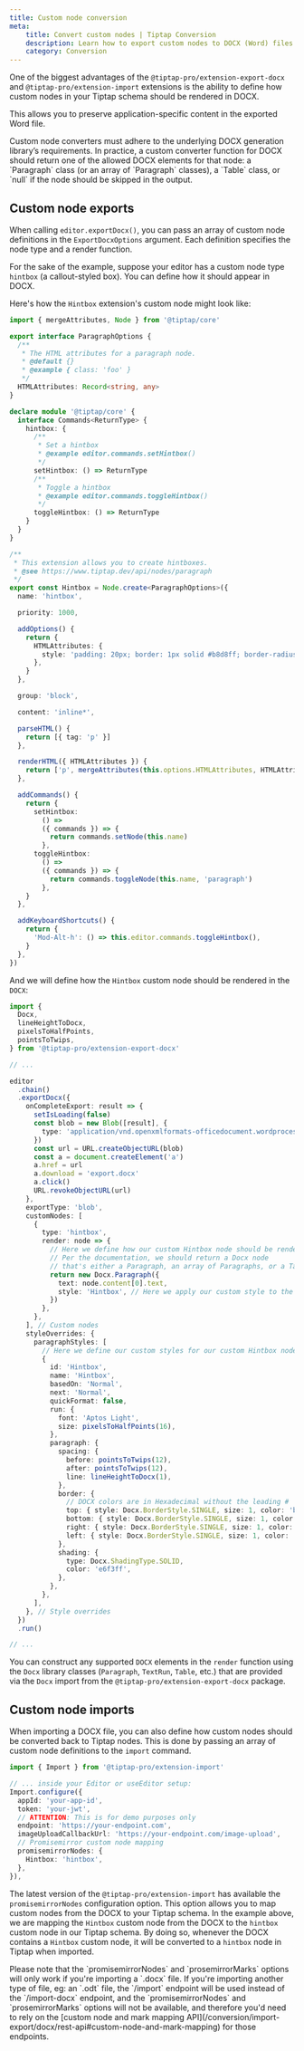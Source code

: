 ```yaml
---
title: Custom node conversion
meta:
    title: Convert custom nodes | Tiptap Conversion
    description: Learn how to export custom nodes to DOCX (Word) files using the Export extension.
    category: Conversion
---
```



One of the biggest advantages of the `@tiptap-pro/extension-export-docx` and `@tiptap-pro/extension-import` extensions is the ability to define how custom nodes in your Tiptap schema should be rendered in DOCX.

This allows you to preserve application-specific content in the exported Word file.

<Callout title="Custom node conventions" variant="warning">
  Custom node converters must adhere to the underlying DOCX generation library’s requirements. In practice, a custom converter function for DOCX should return one of the allowed DOCX elements for that node: a `Paragraph` class (or an array of `Paragraph` classes), a `Table` class, or `null` if the node should be skipped in the output.
</Callout>

## Custom node exports

<CodeDemo isPro path="/Extensions/ExportDocxCustomNode" />

When calling `editor.exportDocx()`, you can pass an array of custom node definitions in the `ExportDocxOptions` argument. Each definition specifies the node type and a render function.

For the sake of the example, suppose your editor has a custom node type `hintbox` (a callout-styled box). You can define how it should appear in DOCX.

Here's how the `Hintbox` extension's custom node might look like:

```ts
import { mergeAttributes, Node } from '@tiptap/core'

export interface ParagraphOptions {
  /**
   * The HTML attributes for a paragraph node.
   * @default {}
   * @example { class: 'foo' }
   */
  HTMLAttributes: Record<string, any>
}

declare module '@tiptap/core' {
  interface Commands<ReturnType> {
    hintbox: {
      /**
       * Set a hintbox
       * @example editor.commands.setHintbox()
       */
      setHintbox: () => ReturnType
      /**
       * Toggle a hintbox
       * @example editor.commands.toggleHintbox()
       */
      toggleHintbox: () => ReturnType
    }
  }
}

/**
 * This extension allows you to create hintboxes.
 * @see https://www.tiptap.dev/api/nodes/paragraph
 */
export const Hintbox = Node.create<ParagraphOptions>({
  name: 'hintbox',

  priority: 1000,

  addOptions() {
    return {
      HTMLAttributes: {
        style: 'padding: 20px; border: 1px solid #b8d8ff; border-radius: 5px; background-color: #e6f3ff;',
      },
    }
  },

  group: 'block',

  content: 'inline*',

  parseHTML() {
    return [{ tag: 'p' }]
  },

  renderHTML({ HTMLAttributes }) {
    return ['p', mergeAttributes(this.options.HTMLAttributes, HTMLAttributes), 0]
  },

  addCommands() {
    return {
      setHintbox:
        () =>
        ({ commands }) => {
          return commands.setNode(this.name)
        },
      toggleHintbox:
        () =>
        ({ commands }) => {
          return commands.toggleNode(this.name, 'paragraph')
        },
    }
  },

  addKeyboardShortcuts() {
    return {
      'Mod-Alt-h': () => this.editor.commands.toggleHintbox(),
    }
  },
})
```

And we will define how the `Hintbox` custom node should be rendered in the `DOCX`:

```ts
import {
  Docx,
  lineHeightToDocx,
  pixelsToHalfPoints,
  pointsToTwips,
} from '@tiptap-pro/extension-export-docx'

// ...

editor
  .chain()
  .exportDocx({
    onCompleteExport: result => {
      setIsLoading(false)
      const blob = new Blob([result], {
        type: 'application/vnd.openxmlformats-officedocument.wordprocessingml.document',
      })
      const url = URL.createObjectURL(blob)
      const a = document.createElement('a')
      a.href = url
      a.download = 'export.docx'
      a.click()
      URL.revokeObjectURL(url)
    },
    exportType: 'blob',
    customNodes: [
      {
        type: 'hintbox',
        render: node => {
          // Here we define how our custom Hintbox node should be rendered in the DOCX.
          // Per the documentation, we should return a Docx node
          // that's either a Paragraph, an array of Paragraphs, or a Table.
          return new Docx.Paragraph({
            text: node.content[0].text,
            style: 'Hintbox', // Here we apply our custom style to the Paragraph node.
          })
        },
      },
    ], // Custom nodes
    styleOverrides: {
      paragraphStyles: [
        // Here we define our custom styles for our custom Hintbox node.
        {
          id: 'Hintbox',
          name: 'Hintbox',
          basedOn: 'Normal',
          next: 'Normal',
          quickFormat: false,
          run: {
            font: 'Aptos Light',
            size: pixelsToHalfPoints(16),
          },
          paragraph: {
            spacing: {
              before: pointsToTwips(12),
              after: pointsToTwips(12),
              line: lineHeightToDocx(1),
            },
            border: {
              // DOCX colors are in Hexadecimal without the leading #
              top: { style: Docx.BorderStyle.SINGLE, size: 1, color: 'b8d8ff', space: 5 },
              bottom: { style: Docx.BorderStyle.SINGLE, size: 1, color: 'b8d8ff', space: 5 },
              right: { style: Docx.BorderStyle.SINGLE, size: 1, color: 'b8d8ff', space: 5 },
              left: { style: Docx.BorderStyle.SINGLE, size: 1, color: 'b8d8ff', space: 5 },
            },
            shading: {
              type: Docx.ShadingType.SOLID,
              color: 'e6f3ff',
            },
          },
        },
      ],
    }, // Style overrides
  })
  .run()

// ...
```

You can construct any supported `DOCX` elements in the `render` function using the `Docx` library classes (`Paragraph`, `TextRun`, `Table`, etc.) that are provided via the `Docx` import from the `@tiptap-pro/extension-export-docx` package.

## Custom node imports

<CodeDemo isPro path="/Extensions/ImportDocxCustomNode" />

When importing a DOCX file, you can also define how custom nodes should be converted back to Tiptap nodes. This is done by passing an array of custom node definitions to the `import` command.

```ts
import { Import } from '@tiptap-pro/extension-import'

// ... inside your Editor or useEditor setup:
Import.configure({
  appId: 'your-app-id',
  token: 'your-jwt',
  // ATTENTION: This is for demo purposes only
  endpoint: 'https://your-endpoint.com',
  imageUploadCallbackUrl: 'https://your-endpoint.com/image-upload',
  // Promisemirror custom node mapping
  promisemirrorNodes: {
    Hintbox: 'hintbox',
  },
}),
```

The latest version of the `@tiptap-pro/extension-import` has available the `promisemirrorNodes` configuration option. This option allows you to map custom nodes from the DOCX to your Tiptap schema. In the example above, we are mapping the `Hintbox` custom node from the DOCX to the `hintbox` custom node in our Tiptap schema. By doing so, whenever the DOCX contains a `Hintbox` custom node, it will be converted to a `hintbox` node in Tiptap when imported.

<Callout title="DOCX, `prosemirrorNodes` and `prosemirrorMarks`" variant="info">
  Please note that the `promisemirrorNodes` and `prosemirrorMarks` options will only work if you're importing a `.docx` file. If you're importing another type of file, eg: an `.odt` file, the `/import` endpoint will be used instead of the `/import-docx` endpoint, and the `promisemirrorNodes` and `prosemirrorMarks` options will not be available, and therefore you'd need to rely on the [custom node and mark mapping API](/conversion/import-export/docx/rest-api#custom-node-and-mark-mapping) for those endpoints.
</Callout>
